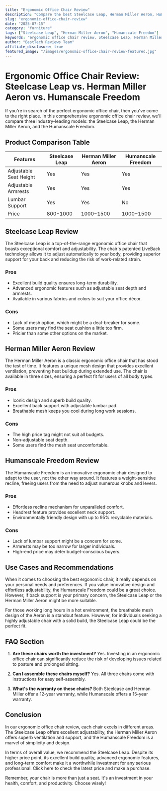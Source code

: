 ```yaml
---
title: "Ergonomic Office Chair Review"
description: "Compare the best Steelcase Leap, Herman Miller Aeron, Humanscale Freedom and more. Find the perfect furniture with our detailed reviews and recommendations."
slug: "ergonomic-office-chair-review"
date: "2025-07-15"
category: "furniture"
tags: ["Steelcase Leap", "Herman Miller Aeron", "Humanscale Freedom"]
keywords: "ergonomic office chair review, Steelcase Leap, Herman Miller Aeron, Humanscale Freedom"
author: "BestTech Reviews Team"
affiliate_disclosure: true
featured_image: "/images/ergonomic-office-chair-review-featured.jpg"
---
```


# Ergonomic Office Chair Review: Steelcase Leap vs. Herman Miller Aeron vs. Humanscale Freedom

If you're in search of the perfect ergonomic office chair, then you've come to the right place. In this comprehensive ergonomic office chair review, we'll compare three industry-leading models: the Steelcase Leap, the Herman Miller Aeron, and the Humanscale Freedom.

## Product Comparison Table

| Features | Steelcase Leap | Herman Miller Aeron | Humanscale Freedom |
|----------|----------------|---------------------|--------------------|
| Adjustable Seat Height | Yes | Yes | Yes |
| Adjustable Armrests | Yes | Yes | Yes |
| Lumbar Support | Yes | Yes | No |
| Price | $800-$1000 | $1000-$1500 | $1000-$1500 |

## Steelcase Leap Review

The Steelcase Leap is a top-of-the-range ergonomic office chair that boasts exceptional comfort and adjustability. The chair's patented LiveBack technology allows it to adjust automatically to your body, providing superior support for your back and reducing the risk of work-related strain.

### Pros
- Excellent build quality ensures long-term durability.
- Advanced ergonomic features such as adjustable seat depth and armrests.
- Available in various fabrics and colors to suit your office décor.

### Cons
- Lack of mesh option, which might be a deal-breaker for some.
- Some users may find the seat cushion a little too firm.
- Pricier than some other options on the market.

## Herman Miller Aeron Review

The Herman Miller Aeron is a classic ergonomic office chair that has stood the test of time. It features a unique mesh design that provides excellent ventilation, preventing heat buildup during extended use. The chair is available in three sizes, ensuring a perfect fit for users of all body types.

### Pros
- Iconic design and superb build quality.
- Excellent back support with adjustable lumbar pad.
- Breathable mesh keeps you cool during long work sessions.

### Cons
- The high price tag might not suit all budgets.
- Non-adjustable seat depth.
- Some users find the mesh seat uncomfortable.

## Humanscale Freedom Review

The Humanscale Freedom is an innovative ergonomic chair designed to adapt to the user, not the other way around. It features a weight-sensitive recline, freeing users from the need to adjust numerous knobs and levers.

### Pros
- Effortless recline mechanism for unparalleled comfort.
- Headrest feature provides excellent neck support.
- Environmentally friendly design with up to 95% recyclable materials.

### Cons
- Lack of lumbar support might be a concern for some.
- Armrests may be too narrow for larger individuals.
- High-end price may deter budget-conscious buyers.

## Use Cases and Recommendations

When it comes to choosing the best ergonomic chair, it really depends on your personal needs and preferences. If you value innovative design and effortless adjustability, the Humanscale Freedom could be a great choice. However, if back support is your primary concern, the Steelcase Leap or the Herman Miller Aeron might be more suitable. 

For those working long hours in a hot environment, the breathable mesh design of the Aeron is a standout feature. However, for individuals seeking a highly adjustable chair with a solid build, the Steelcase Leap could be the perfect fit.

## FAQ Section

1. **Are these chairs worth the investment?** 
   Yes. Investing in an ergonomic office chair can significantly reduce the risk of developing issues related to posture and prolonged sitting.

2. **Can I assemble these chairs myself?**
   Yes. All three chairs come with instructions for easy self-assembly.

3. **What's the warranty on these chairs?**
   Both Steelcase and Herman Miller offer a 12-year warranty, while Humanscale offers a 15-year warranty.

## Conclusion

In our ergonomic office chair review, each chair excels in different areas. The Steelcase Leap offers excellent adjustability, the Herman Miller Aeron offers superb ventilation and support, and the Humanscale Freedom is a marvel of simplicity and design. 

In terms of overall value, we recommend the Steelcase Leap. Despite its higher price point, its excellent build quality, advanced ergonomic features, and long-term comfort make it a worthwhile investment for any serious professional. Click here to check the latest price and make a purchase.

Remember, your chair is more than just a seat. It's an investment in your health, comfort, and productivity. Choose wisely!